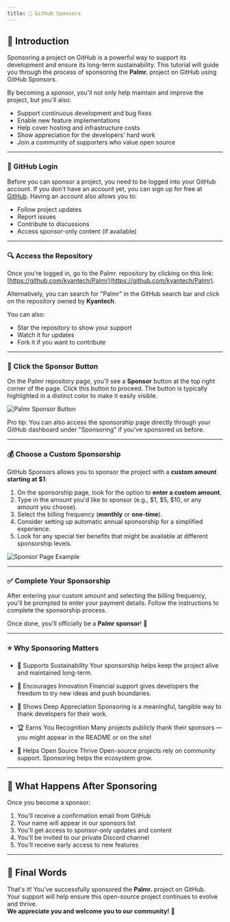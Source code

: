 ```yaml
---
title: 💝 Github Sponsors
---
```


## 👋 Introduction

Sponsoring a project on GitHub is a powerful way to support its development and ensure its long-term sustainability. This tutorial will guide you through the process of sponsoring the **Palmr.** project on GitHub using GitHub Sponsors.

By becoming a sponsor, you'll not only help maintain and improve the project, but you'll also:

- Support continuous development and bug fixes
- Enable new feature implementations
- Help cover hosting and infrastructure costs
- Show appreciation for the developers' hard work
- Join a community of supporters who value open source

---

### 🔑 GitHub Login

Before you can sponsor a project, you need to be logged into your GitHub account. If you don't have an account yet, you can sign up for free at [GitHub](https://github.com/). Having an account also allows you to:

- Follow project updates
- Report issues
- Contribute to discussions
- Access sponsor-only content (if available)

---

### 🔍 Access the Repository

Once you're logged in, go to the Palmr. repository by clicking on this link: [https://github.com/kyantech/Palmr](https://github.com/kyantech/Palmr).

Alternatively, you can search for "Palmr" in the GitHub search bar and click on the repository owned by **Kyantech**.

You can also:

- Star the repository to show your support
- Watch it for updates
- Fork it if you want to contribute

---

### 💖 Click the Sponsor Button

On the Palmr repository page, you'll see a **Sponsor** button at the top right corner of the page. Click this button to proceed. The button is typically highlighted in a distinct color to make it easily visible.

![Palmr Sponsor Button](/assets/v1/sponsor/sponsor-btn.png)

Pro tip: You can also access the sponsorship page directly through your GitHub dashboard under "Sponsoring" if you've sponsored us before.

---

### 💰 Choose a Custom Sponsorship

GitHub Sponsors allows you to sponsor the project with a **custom amount starting at $1**:

1. On the sponsorship page, look for the option to **enter a custom amount**.
2. Type in the amount you'd like to sponsor (e.g., $1, $5, $10, or any amount you choose).
3. Select the billing frequency (**monthly** or **one-time**).
4. Consider setting up automatic annual sponsorship for a simplified experience.
5. Look for any special tier benefits that might be available at different sponsorship levels.

![Sponsor Page Example](/assets/v1/sponsor/sponsor-page.png)

---

### ✅ Complete Your Sponsorship

After entering your custom amount and selecting the billing frequency, you'll be prompted to enter your payment details. Follow the instructions to complete the sponsorship process.

Once done, you'll officially be a **Palmr sponsor**! 🙌

---

### ⭐ Why Sponsoring Matters

- 🧱 Supports Sustainability
  Your sponsorship helps keep the project alive and maintained long-term.

- 🚀 Encourages Innovation
  Financial support gives developers the freedom to try new ideas and push boundaries.

- 🫶 Shows Deep Appreciation
  Sponsoring is a meaningful, tangible way to thank developers for their work.

- 🏆 Earns You Recognition
  Many projects publicly thank their sponsors — you might appear in the README or on the site!

- 🌱 Helps Open Source Thrive
  Open-source projects rely on community support. Sponsoring helps the ecosystem grow.

---

## 🎁 What Happens After Sponsoring

Once you become a sponsor:

1. You'll receive a confirmation email from GitHub
2. Your name will appear in our sponsors list
3. You'll get access to sponsor-only updates and content
4. You'll be invited to our private Discord channel
5. You'll receive early access to new features

---

## 🌟 Final Words

That's it! You've successfully sponsored the **Palmr.** project on GitHub.  
Your support will help ensure this open-source project continues to evolve and thrive.  
**We appreciate you and welcome you to our community!** 🎉
